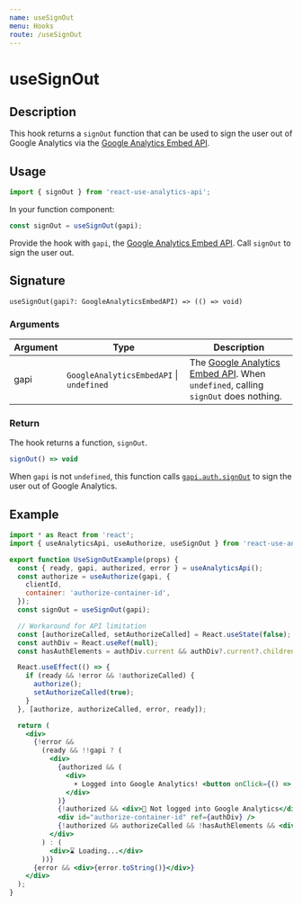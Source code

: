 ```yaml
---
name: useSignOut
menu: Hooks
route: /useSignOut
---
```



<h1>useSignOut</h1>

## Description

This hook returns a `signOut` function that can be used to sign the user out of Google Analytics via the [Google Analytics Embed API](/useAnalyticsApi).

## Usage

```jsx
import { signOut } from 'react-use-analytics-api';
```

In your function component:

```jsx
const signOut = useSignOut(gapi);
```

Provide the hook with `gapi`, the [Google Analytics Embed API](/useAnalyticsApi). Call `signOut` to sign the user out.

## Signature

`useSignOut(gapi?: GoogleAnalyticsEmbedAPI) => (() => void)`

### Arguments

| Argument | Type | Description |
|----------|------|-------------|
| gapi | `GoogleAnalyticsEmbedAPI` &#124; `undefined` | The [Google Analytics Embed API](/useAnalyticsApi). When `undefined`, calling `signOut` does nothing. |

### Return

The hook returns a function, `signOut`.

```jsx
signOut() => void
```

When `gapi` is not `undefined`, this function calls [`gapi.auth.signOut`](https://developers.google.com/analytics/devguides/reporting/embed/v1/component-reference#auth) to sign the user out of Google Analytics.

## Example

<div style={{ border: 'solid 2px #67788a', padding: '20px' }}>
  <UseAuthorizeExample />
</div>

```jsx
import * as React from 'react';
import { useAnalyticsApi, useAuthorize, useSignOut } from 'react-use-analytics-api';

export function UseSignOutExample(props) {
  const { ready, gapi, authorized, error } = useAnalyticsApi();
  const authorize = useAuthorize(gapi, {
    clientId,
    container: 'authorize-container-id',
  });
  const signOut = useSignOut(gapi);

  // Workaround for API limitation
  const [authorizeCalled, setAuthorizeCalled] = React.useState(false);
  const authDiv = React.useRef(null);
  const hasAuthElements = authDiv.current && authDiv?.current?.children?.length > 0;

  React.useEffect(() => {
    if (ready && !error && !authorizeCalled) {
      authorize();
      setAuthorizeCalled(true);
    }
  }, [authorize, authorizeCalled, error, ready]);

  return (
    <div>
      {!error &&
        (ready && !!gapi ? (
          <div>
            {authorized && (
              <div>
                ☀️ Logged into Google Analytics! <button onClick={() => signOut()}>Sign Out</button>
              </div>
            )}
            {!authorized && <div>🔐 Not logged into Google Analytics</div>}
            <div id="authorize-container-id" ref={authDiv} />
            {!authorized && authorizeCalled && !hasAuthElements && <div>🔄 Refresh the page to access analytics.</div>}
          </div>
        ) : (
          <div>⌛ Loading...</div>
        ))}
      {error && <div>{error.toString()}</div>}
    </div>
  );
}
```